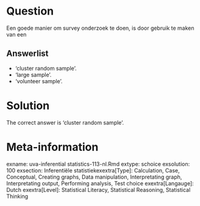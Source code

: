 Question
========

Een goede manier om survey onderzoek te doen, is door gebruik te maken van een 

Answerlist
----------
* 'cluster random sample'.
* 'large sample'.
* 'volunteer sample'.

Solution
========

The correct answer is  'cluster random sample'. 

Meta-information
================
exname: uva-inferential statistics-113-nl.Rmd 
extype: schoice 
exsolution: 100 
exsection: Inferentiële statistiekexextra[Type]: Calculation, Case, Conceptual, Creating graphs, Data manipulation, Interpretating graph, Interpretating output, Performing analysis, Test choice 
exextra[Langauge]: Dutch 
exextra[Level]: Statistical Literacy, Statistical Reasoning, Statistical Thinking 
